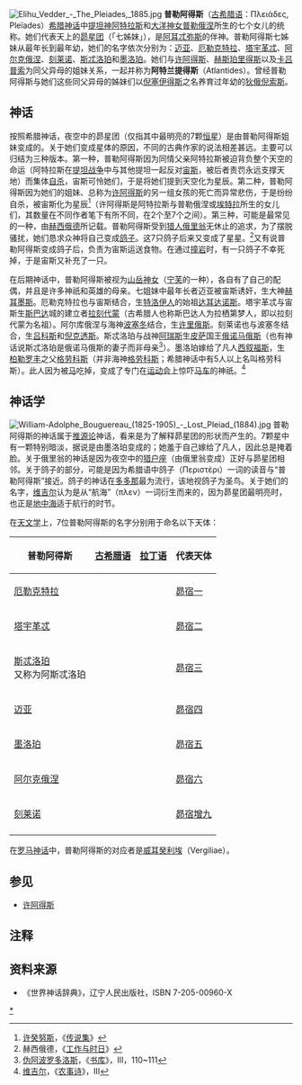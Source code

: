 [[File:Elihu_Vedder_-_The_Pleiades,_1885.jpg|thumb]]
'''普勒阿得斯'''（[[古希腊语|古希腊语]]：Πλειάδες, Pleïades）[[希腊神话|希腊神话]]中[[提坦神|提坦神]][[阿特拉斯|阿特拉斯]]和[[大洋神女|大洋神女]][[普勒俄涅|普勒俄涅]]所生的七个女儿的统称。她们代表天上的[[昴星团|昴星团]]（「七姊妹」），是[[阿耳忒弥斯|阿耳忒弥斯]]的伴神。普勒阿得斯七姊妹从最年长到最年幼，她们的名字依次分别为：[[迈亚_(希腊神话)|迈亚]]、[[厄勒克特拉_(普勒阿得斯)|厄勒克特拉]]、[[塔宇革忒|塔宇革忒]]、[[阿尔克俄涅|阿尔克俄涅]]、[[刻莱诺|刻莱诺]]、[[斯忒洛珀|斯忒洛珀]]和[[墨洛珀|墨洛珀]]。她们与[[许阿得斯|许阿得斯]]、[[赫斯珀里得斯|赫斯珀里得斯]]以及[[卡吕普索|卡吕普索]]为同父异母的姐妹关系，一起并称为'''阿特兰提得斯'''（Atlantides）。曾经普勒阿得斯与她们这些同父异母的姊妹们以[[倪塞伊得斯|倪塞伊得斯]]之名养育过年幼的[[狄俄倪索斯|狄俄倪索斯]]。

==神话==
按照希腊神话，夜空中的昴星团（仅指其中最明亮的7颗[[恒星|恒星]]）是由普勒阿得斯姐妹变成的。关于她们变成星体的原因，不同的古典作家的说法相差甚远。主要可以归结为三种版本。第一种，普勒阿得斯因为同情父亲阿特拉斯被迫背负整个天空的命运（阿特拉斯在[[提坦战争|提坦战争]]中与其他提坦一起反对[[宙斯|宙斯]]，被后者责罚永远支撑天地）而集体[[自杀|自杀]]，宙斯可怜她们，于是将她们提到天空化为星辰。第二种，普勒阿得斯因为她们的姐妹、总称为[[许阿得斯|许阿得斯]]的另一组女孩的死亡而异常悲伤，于是纷纷自杀，被宙斯化为星辰<ref>[[许癸努斯|许癸努斯]]，《[[传说集|传说集]]》</ref>（许阿得斯是阿特拉斯与普勒俄涅或[[埃特拉|埃特拉]]所生的女儿们，其数量在不同作者笔下有所不同，在2个至7个之间）。第三种，可能是最常见的一种，由[[赫西俄德|赫西俄德]]所记载。普勒阿得斯受到[[猎人|猎人]][[俄里翁|俄里翁]]无休止的追求，为了摆脱骚扰，她们恳求众神将自己变成[[鸽子|鸽子]]。这7只鸽子后来又变成了星星。<ref>赫西俄德，《[[工作与时日|工作与时日]]》</ref>又有说普勒阿得斯变成鸽子后，负责为宙斯运送食物。在通过[[撞岩|撞岩]]时，有一只鸽子不幸死掉，于是宙斯又补充了一只。

在后期神话中，普勒阿得斯被视为[[山岳神女|山岳神女]]（[[宁芙|宁芙]]的一种），各自有了自己的配偶，并且是许多神祇和英雄的母亲。七姐妹中最年长者迈亚被宙斯诱奸，生大神[[赫耳墨斯|赫耳墨斯]]。厄勒克特拉也与宙斯结合，生[[特洛伊|特洛伊人]]的始祖[[达耳达诺斯|达耳达诺斯]]。塔宇革忒与宙斯生[[斯巴达|斯巴达]]城的建立者[[拉刻代蒙|拉刻代蒙]]（古希腊人也称斯巴达人为拉栖第梦人，即以拉刻代蒙为名祖）。阿尔库俄涅与海神[[波塞冬|波塞冬]]结合，生[[许里俄斯|许里俄斯]]。刻莱诺也与波塞冬结合，生[[吕科斯|吕科斯]]和[[倪克透斯|倪克透斯]]。斯忒洛珀与战神[[阿瑞斯|阿瑞斯]]生[[皮萨|皮萨]]国王[[俄诺马俄斯|俄诺马俄斯]]（也有神话说斯忒洛珀是俄诺马俄斯的妻子而非母亲<ref>[[伪阿波罗多洛斯|伪阿波罗多洛斯]]，《[[书库|书库]]》，III，110~111</ref>）。墨洛珀嫁给了凡人[[西叙福斯|西叙福斯]]，生[[柏勒罗丰|柏勒罗丰]]之父[[格劳科斯_(惊马神)|格劳科斯]]（并非海神[[格劳科斯|格劳科斯]]；希腊神话中有5人以上名叫格劳科斯）。此人因为被[[马|马]]吃掉，变成了专门在[[运动会|运动会]]上惊吓[[马车|马车]]的神祇。<ref>[[维吉尔|维吉尔]]，《[[农事诗|农事诗]]》，III</ref>

==神话学==
[[File:William-Adolphe_Bouguereau_(1825-1905)_-_Lost_Pleiad_(1884).jpg|thumb]]
普勒阿得斯的神话属于[[推源论|推源论]]神话，看来是为了解释昴星团的形状而产生的。7颗星中有一颗特别暗淡，据说是由墨洛珀变成的；她羞于自己嫁给了凡人，因此总是掩着脸。关于俄里翁的神话是因为夜空中的[[猎户座|猎户座]]（由俄里翁变成）正好与昴星团相邻。关于鸽子的部分，可能是因为希腊语中鸽子（Περιστέρι）一词的读音与“普勒阿得斯”接近。鸽子的神话在[[多多那|多多那]]最为流行，该地视鸽子为圣鸟。关于她们的名字，[[维吉尔|维吉尔]]认为是从“航海”（πλε{{unicode|ῖ}}ν）一词衍生而来的，因为昴星团最明亮时，也正是[[地中海|地中海]]适于航行的时节。

在[[天文学|天文学]]上，7位普勒阿得斯的名字分别用于命名以下天体：

{| class="wikitable"
! 普勒阿得斯 !! [[古希腊语|古希腊语]] !! [[拉丁语|拉丁语]] !! 代表天体
|-
| [[厄勒克特拉_(普勒阿得斯)|厄勒克特拉]] || {{lang|grc|Ἠλέκτρα}} || {{lang|la|Electra}} || [[昴宿一|昴宿一]] 
|-
| [[塔宇革忒|塔宇革忒]] || {{lang|grc|Ταυγέτη}} || {{lang|la|Taygete}} || [[昴宿二|昴宿二]] 
|-
| [[斯忒洛珀|斯忒洛珀]]<br/>又称为阿斯忒洛珀 || {{lang|grc|Στερόπη<br/>Ἀστερόπη}} || {{lang|la|Sterope<br/>Asterope}} || [[昴宿三|昴宿三]]
|-
| [[迈亚_(希腊神话)|迈亚]] || {{lang|grc|Μαῖα}} || {{lang|la|Maia}} || [[昴宿四|昴宿四]]
|-
| [[墨洛珀|墨洛珀]] || {{lang|grc|Μερόπη}} || {{lang|la|Merope}} || [[昴宿五|昴宿五]]
|-
| [[阿尔克俄涅|阿尔克俄涅]]|| {{lang|grc|Ἀλκυόνη}} || {{lang|la|Alcyone}} || [[昴宿六|昴宿六]]
|-
| [[刻莱诺|刻莱诺]] || {{lang|grc|Κελαινώ}} || {{lang|la|Celaeno}} || [[昴宿增九|昴宿增九]] 
|-
|}

在[[罗马神话|罗马神话]]中，普勒阿得斯的对应者是[[威耳癸利埃|威耳癸利埃]]（Vergiliae）。

==参见==
*[[许阿得斯|许阿得斯]]

==注释==
{{Commonscat|Pleiades (mythology)}}
<references/>

==资料来源==
*《世界神话辞典》，辽宁人民出版社，ISBN 7-205-00960-X

{{普勒阿得斯}}
{{宁芙}}

[[Category:普勒阿得斯|*]]